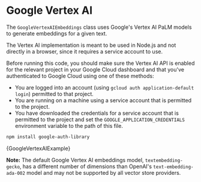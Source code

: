 
# Google Vertex AI

The `GoogleVertexAIEmbeddings` class uses Google's Vertex AI PaLM models
to generate embeddings for a given text.

The Vertex AI implementation is meant to be used in Node.js and not
directly in a browser, since it requires a service account to use.

Before running this code, you should make sure the Vertex AI API is
enabled for the relevant project in your Google Cloud dashboard and that you've authenticated to
Google Cloud using one of these methods:

- You are logged into an account (using `gcloud auth application-default login`)
  permitted to that project.
- You are running on a machine using a service account that is permitted
  to the project.
- You have downloaded the credentials for a service account that is permitted
  to the project and set the `GOOGLE_APPLICATION_CREDENTIALS` environment
  variable to the path of this file.

```bash npm2yarn
npm install google-auth-library
```


<CodeBlock language="typescript">{GoogleVertexAIExample}</CodeBlock>

**Note:** The default Google Vertex AI embeddings model, `textembedding-gecko`, has a different number of dimensions than OpenAI's `text-embedding-ada-002` model
and may not be supported by all vector store providers.
